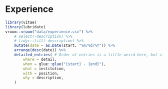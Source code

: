 
# Experience

```r
library(vitae)
library(lubridate)
vroom::vroom("data/experience.csv") %>%
    # select(-description) %>%
    # tidyr::fill(-description) %>%
    mutate(date = as.Date(start, "%m/%d/%Y")) %>%
    arrange(desc(date)) %>%
    detailed_entries( # Order of entries is a little weird here, but it looks good
        where = detail,
        when = glue::glue("{start} - {end}"),
        what = institution,
        with = position,
        why = description,
    )
```
